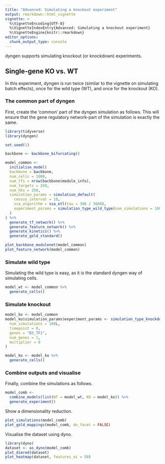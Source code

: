 ```yaml
---
title: "Advanced: Simulating a knockout experiment"
output: rmarkdown::html_vignette
vignette: >
  %\VignetteEncoding{UTF-8}
  %\VignetteIndexEntry{Advanced: Simulating a knockout experiment}
  %\VignetteEngine{knitr::rmarkdown}
editor_options: 
  chunk_output_type: console
---
```


<!-- github markdown built using 
rmarkdown::render("vignettes/advanced_simulating_knockouts.Rmd", output_format = rmarkdown::github_document())
-->

dyngen supports simulating knockout (or knockdown) experiments. 

## Single-gene KO vs. WT
In this experiment, dyngen is run twice (similar to the vignette on simulating batch effects), 
once for the wild type (WT), and once for the knockout (KO).

### The common part of dyngen
First, create the 'common' part of the dyngen simulation as follows. This will 
ensure that the gene regulatory network-part of the simulation is exactly the same.
```r
library(tidyverse)
library(dyngen)

set.seed(1)

backbone <- backbone_bifurcating()

model_common <-
  initialise_model(
  backbone = backbone,
  num_cells = 1000,
  num_tfs = nrow(backbone$module_info),
  num_targets = 250,
  num_hks = 250,
  simulation_params = simulation_default(
    census_interval = 10, 
    ssa_algorithm = ssa_etl(tau = 300 / 3600),
    experiment_params = simulation_type_wild_type(num_simulations = 100)
  )
) %>%
  generate_tf_network() %>%
  generate_feature_network() %>% 
  generate_kinetics() %>%
  generate_gold_standard()

plot_backbone_modulenet(model_common)
plot_feature_network(model_common)
```

### Simulate wild type

Simulating the wild type is easy, as it is the standard dyngen way of simulating cells.

```r
model_wt <- model_common %>%
  generate_cells()
```

### Simulate knockout
```r
model_ko <- model_common
model_ko$simulation_params$experiment_params <- simulation_type_knockdown(
  num_simulations = 100L,
  timepoint = 0, 
  genes = "B3_TF1", 
  num_genes = 1, 
  multiplier = 0
)

model_ko <- model_ko %>%
  generate_cells()
```

### Combine outputs and visualise
Finally, combine the simulations as follows.
```r
model_comb <-
  combine_models(list(WT = model_wt, KO = model_ko)) %>% 
  generate_experiment()
```

Show a dimensionality reduction.
```r
plot_simulations(model_comb)
plot_gold_mappings(model_comb, do_facet = FALSE)
```

Visualise the dataset using dyno.
```r
library(dyno)
dataset <- as_dyno(model_comb)
plot_dimred(dataset)
plot_heatmap(dataset, features_oi = 50)
```
